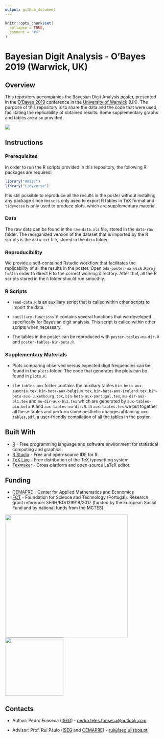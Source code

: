```yaml
---
output: github_document
---
```


<!-- README.md is generated from README.Rmd. Please edit that file -->

```r
knitr::opts_chunk$set(
  collapse = TRUE,
  comment = "#>"
)
```

# Bayesian Digit Analysis - O'Bayes 2019 (Warwick, UK)

## Overview

This repository accompanies the Bayesian Digit Analysis [poster](https://github.com/pedro-teles-fonseca/bda-poster-warwick/blob/master/poster.pdf), presented in the [O'Bayes 2019](https://warwick.ac.uk/fac/sci/statistics/staff/academic-research/robert/0bayesconference/) conference in the [University of Warwick](https://warwick.ac.uk) (UK). The purpose of this repository is to share the data and the code that were used, facilitating the replicability of obtained results. Some supplementary graphs and tables are also provided.  

<a href="https://github.com/pedro-teles-fonseca/bda-poster-warwick/blob/master/poster.pdf"><img src="https://raw.githubusercontent.com/pedro-teles-fonseca/bayes-digit-analysis-warwick/master/images/poster.png" /></a>  

## Instructions

### Prerequisites

In order to run the R scripts provided in this repository, the following R packages are required:

```r
library("Hmisc")
library("tidyverse") 
```

It is still possible to reproduce all the results in the poster without installing any package since `Hmisc` is only used to export R tables in TeX format and `tidyverse` is only used to produce plots, which are supplementary material. 

### Data

The raw data can be found in the `raw-data.xls` file, stored in the `data-raw` folder. The reorganized version of the dataset that is imported by the R scripts is the `data.txt` file, stored in the `data` folder. 

### Reproducibility

We provide a self-contained Rstudio workflow that facilitates the replicability of all the results in the poster. Open `bda-poster-warwick.Rproj` first in order to direct R to the correct working directory. After that, all the R scripts stored in the `R` folder should run smoothly.

### R Scripts

* `read-data.R` is an auxiliary script that is called within other scripts to import the data. 

* `auxiliary-functions.R` contains several functions that we developed specifically for Bayesian digit analysis. This script is called within other scripts when necessary. 

* The tables in the poster can be reproduced with `poster-tables-mu-dir.R` and `poster-tables-bin-beta.R`.

### Supplementary Materials

* Plots comparing observed versus expected digit frequencies can be found in the `plots` folder. The code that generates the plots can be found in `plots.R`.

* The `tables-aux` folder contains the auxiliary tables `bin-beta-aux-austria.tex`, `bin-beta-aux-belgium.tex`, `bin-beta-aux-ireland.tex`, `bin-beta-aux-luxembourg.tex`, `bin-beta-aux-portugal.tex`, `mu-dir-aux-bl1.tex` and `mu-dir-aux-bl2.tex` which are generated by `aux-tables-bin.beta.R` and `aux-tables-mu-dir.R`. In `aux-tables.tex` we put together all these tables and perform some aesthetic changes obtaining `aux-tables.pdf`, a user-friendly compilation of all the tables in the poster. 

## Built With

* [R](https://www.r-project.org) - Free programming language and software environment for statistical computing and graphics.
* [R Studio](https://www.rstudio.com) - Free and open-source IDE for R.
* [TeX Live](https://www.tug.org/texlive/) - Free distribution of the TeX typesetting system.
* [Texmaker](https://www.xm1math.net/texmaker/) - Cross-platform and open-source LaTeX editor.

## Funding

* [CEMAPRE](https://cemapre.iseg.ulisboa.pt) - Center for Applied Mathematics and Economics
* [FCT](https://www.fct.pt/index.phtml.en) - Foundation for Science and Technology (Portugal). Research grant reference: SFRH/BD/129918/2017 (funded by the European Social Fund and by national funds from the MCTES)

<a href="https://cemapre.iseg.ulisboa.pt"><img src="images/cemapre.png" width="400"> 
<a href="https://www.fct.pt/index.phtml.en"><img src="images/fct.png" width="190"></a>  

## Contacts

* Author: Pedro Fonseca ([ISEG](https://www.iseg.ulisboa.pt/aquila/instituicao/ISEG/)) - <pedro.teles.fonseca@outlook.com> 

* Advisor: Prof. Rui Paulo ([ISEG](https://www.iseg.ulisboa.pt/aquila/instituicao/ISEG/) and [CEMAPRE](https://cemapre.iseg.ulisboa.pt)) - <rui@iseg.ulisboa.pt>









